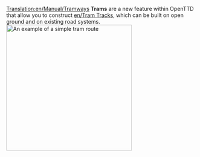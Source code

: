 [[Translation:en/Manual/Tramways]]
'''Trams''' are a new feature within OpenTTD that allow you to construct [[en/Tram Tracks]], which can be built on open ground and on existing road systems. 
[[File:en/Manual/Tramroute.png|thumb|332px|An example of a simple tram route]]